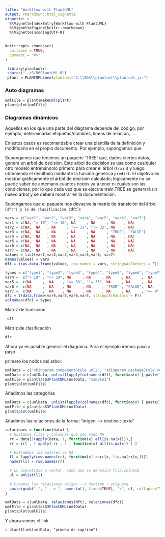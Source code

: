 ```yaml
---
title: "Workflow with PlantUML"
output: rmarkdown::html_vignette
vignette: >
  %\VignetteIndexEntry{Workflow with PlantUML}
  %\VignetteEngine{knitr::rmarkdown}
  %\VignetteEncoding{UTF-8}
---
```


```r
knitr::opts_chunk$set(
  collapse = TRUE,
  comment = "#>"
)
```

```r
 library(plantumlr)
 source("../R/R6PlantUML.R")
 plant = PLANTUML$new(plantuml="C:\\SDK\\plantuml\\plantuml.jar")
```


### Auto  diagramas
```r
umlFile = plant$makeUml(plant)
plant$plot(umlFile)
```

### Diagramas dinámicos

Aquellos en los que una parte del diagrama depende del código; por ejemplo, determinadas etiquetas/nombres, lineas de relacion, ...

En estos casos es recomendable crear una plantilla de la definición y modificarla en el propio documento.
Por ejemplo, supongamos que 



Supongamos que tenemos un paquete 'TREE' que, dados ciertos datos, genera un arbol de decision. Este arbol de decision se usa como cualquier otro modelo entrenándolo primero para crear el árbol (`train`) y luego obteniendo el resultado mediante la función genérica `predict`.
El objetivo es mostrar gráficamente el árbol de decisión calculado; logicamente no se puede saber de antemano cuantos nodos va a tener ni cuales son las condiciones, por lo que cada vez que se ejecute train.TREE se generará un nuevo árbol y se deberá mostrar en la documentación.

Supongamos que el paquete nos devuelve la matriz de transición del árbol (`dft') y la de clasificación (`dfc`):

```r
vars = c("var1", "var2", "var3", "var4", "var5", "var6", "var7")
var1 = c(NA, "> 10", "<= 10", NA     , NA     , NA    , NA)
var2 = c(NA,  NA   , NA     , "== 33", "!= 33", NA    , NA)
var3 = c(NA,  NA   , NA     , NA     , NA     , "TRUE", "FALSE")
var4 = c(NA,  NA   , NA     , NA     , NA     , NA    , NA)
var5 = c(NA,  NA   , NA     , NA     , NA     , NA    , NA)
var6 = c(NA,  NA   , NA     , NA     , NA     , NA    , NA)
var7 = c(NA,  NA   , NA     , NA     , NA     , NA    , NA)
values = list(var1,var2,var3,var4,var5,var6, var7)
names(values) = vars
dft = t(as.data.frame(values, row.names = vars, stringsAsFactors = F))
```

```r
types = c("type1", "type2", "type3", "type4", "type5", "type6", "type7", "type8")
var4 =  c("> 10" , "<= 10", NA     , NA     , NA     , NA     ,  NA    ,  NA    )
var5 =  c(NA     ,  NA    , "== 33", "!= 33", NA     , NA     ,  NA    ,  NA    )
var6 =  c(NA     ,  NA    , NA     , NA     , "TRUE" , "FALSE",  NA    ,  NA    )
var7 =  c(NA     ,  NA    , NA     , NA     , NA     , NA     , "== 0" , "!= 0" )
dfc = t(data.frame(var4,var5,var6,var7, stringsAsFactors = F))
colnames(dfc) = types

```

Matriz de transicion
```r
 dft
```

Matriz de clasificación
```r
dfc
```

Ahora ya es posible generar el diagrama. Para el ejemplo iremos paso a paso

primero los nodos del arbol:

```r
umlData = c("skinparam componentStyle uml2", "skinparam packageStyle rectangle")
umlData = c(umlData, unlist(lapply(colnames(dft), function(x) { paste("package", x, "{}")})))
umlFile = plant$asS3PlantUML(umlData, "sample1")
plant$plot(umlFile)
```

Añadimos las categorias

```r
umlData = c(umlData, unlist(lapply(colnames(dfc), function(x) { paste("circle ", x)})))
umlFile = plant$asS3PlantUML(umlData)
plant$plot(umlFile)
```


Añadimos las relaciones de la forma: "origen --> destino : texto"

```r
relaciones = function(data) {
  # Quitamos filas y columnas que son todo NA
  rr = data[!(apply(data, 1, function(x) all(is.na(x)))),]
  rr = rr[ , ! apply( rr , 2 , function(x) all(is.na(x)) ) ]

  # Extraemos los valores no NA
  ll = lapply(row.names(rr), function(x) x=rr[x, !is.na(rr[x,])])
  names(ll) = row.names(rr)

  # Lo convetimos a vector, cada uno se denomina fila.columna
  ul = unlist(ll)
  
  # Creamos las relaciones origen --> destino : etiqueta
  paste(gsub(".", " --> ", names(ul), fixed=TRUE), ":", ul, collapse="\n")
}

umlData = c(umlData, relaciones(dft), relaciones(dfc))
umlFile = plant$asS3PlantUML(umlData)
plant$plot(umlFile)
```


Y ahora vemos el link

`r plant$link(umlData, "prueba de caption")`

